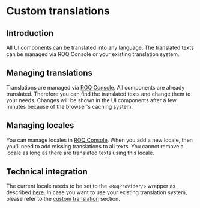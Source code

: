 
# Custom translations

## Introduction

All UI components can be translated into any language. The translated texts can be managed via ROQ Console or your
existing translation system.

## Managing translations

Translations are managed via [ROQ Console](https://console.roq.tech/). All components are already translated. Therefore
you can find the translated texts and change them to your needs. Changes will be shown in the UI
components after a few minutes because of the browser's caching system.

## Managing locales

You can manage locales in [ROQ Console](https://console.roq.tech/). When you add a new locale, then you'll need to add
missing translations to all texts. You cannot remove a locale as long as there are translated texts using this locale.

## Technical integration

The current locale needs to be set to the `<RoqProvider/>` wrapper as
described [here](/translations/custom-translations#loading-translations-in-code). In case you want to use your existing 
translation
system, please refer to the [custom translation](/translations/custom-translations) section.